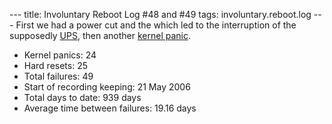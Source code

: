 ---
title: Involuntary Reboot Log #48 and #49
tags: involuntary.reboot.log
---
First we had a power cut and the which led to the interruption of the supposedly [[UPS]], then another [[kernel panic]].

* Kernel panics: 24
* Hard resets: 25
* Total failures: 49
* Start of recording keeping: 21 May 2006
* Total days to date: 939 days
* Average time between failures: 19.16 days

